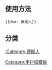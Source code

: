 {{Userbox
  |border-c = #E43A7D
  |border-s = 2
  |id-c     = #F99CC7
  |id-s     = 12
  |id-fc    = #000
  |info-c   = #FFF
  |info-s   = 10
  |info-fc  = #595757
  |id       = [[File:Logo of Wikiwomen P.jpg|45px]]
  |info     = 這個用戶屬於'''台灣女性維基人社群'''。
}}
<includeonly>[[Category:女性维基人|{{PAGENAME}}]]</includeonly><noinclude>
<br /><br />

== 使用方法 ==
<pre>{{User 薇姬人}}</pre>
== 分类 ==
[[:Category:薇姬人]]
[[Category:用户框模板]]
</noinclude>